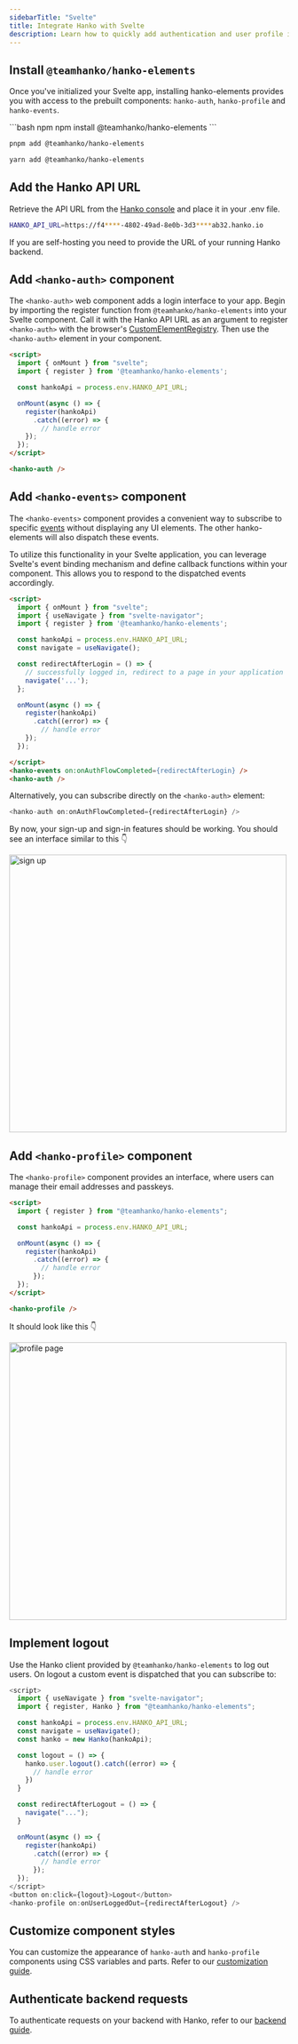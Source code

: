 ```yaml
---
sidebarTitle: "Svelte"
title: Integrate Hanko with Svelte
description: Learn how to quickly add authentication and user profile in your Svelte app using Hanko.
---
```


## Install `@teamhanko/hanko-elements`

Once you've initialized your Svelte app, installing hanko-elements provides you with access to the prebuilt components: `hanko-auth`, `hanko-profile` and `hanko-events`.

<CodeGroup>
```bash npm
npm install @teamhanko/hanko-elements
```

```bash pnpm
pnpm add @teamhanko/hanko-elements
```

```bash yarn
yarn add @teamhanko/hanko-elements
```
</CodeGroup>

## Add the Hanko API URL

Retrieve the API URL from the [Hanko console](https://cloud.hanko.io/) and place it in your .env file.

```sh .env
HANKO_API_URL=https://f4****-4802-49ad-8e0b-3d3****ab32.hanko.io
```

<Note>
  If you are self-hosting you need to provide the URL of your running Hanko
  backend.
</Note>

## Add `<hanko-auth>` component

The `<hanko-auth>` web component adds a login interface to your app. Begin by importing the register function from `@teamhanko/hanko-elements` into your Svelte component. Call it with the Hanko API URL as an argument to register `<hanko-auth>` with the browser's [CustomElementRegistry](https://developer.mozilla.org/de/docs/Web/API/CustomElementRegistry). Then use the `<hanko-auth>` element in your component.


```html HankoAuth.svelte
<script>
  import { onMount } from "svelte";
  import { register } from '@teamhanko/hanko-elements';

  const hankoApi = process.env.HANKO_API_URL;

  onMount(async () => {
    register(hankoApi)
      .catch((error) => {
        // handle error
    });
  });
</script>

<hanko-auth />
```

## Add `<hanko-events>` component

The `<hanko-events>` component provides a convenient way to subscribe to specific
[events](https://github.com/teamhanko/hanko/blob/main/frontend/elements/README.md#events) without displaying any UI elements.
The other hanko-elements will also dispatch these events.

To utilize this functionality in your Svelte application, you can leverage Svelte's event binding mechanism and define
callback functions within your component. This allows you to respond to the dispatched events accordingly.

```html HankoAuth.svelte
<script>
  import { onMount } from "svelte";
  import { useNavigate } from "svelte-navigator";
  import { register } from '@teamhanko/hanko-elements';

  const hankoApi = process.env.HANKO_API_URL;
  const navigate = useNavigate();

  const redirectAfterLogin = () => {
    // successfully logged in, redirect to a page in your application
    navigate('...');
  };

  onMount(async () => {
    register(hankoApi)
      .catch((error) => {
        // handle error
    });
  });

</script>
<hanko-events on:onAuthFlowCompleted={redirectAfterLogin} />
<hanko-auth />
```

Alternatively, you can subscribe directly on the `<hanko-auth>` element:

```js
<hanko-auth on:onAuthFlowCompleted={redirectAfterLogin} />
```

By now, your sign-up and sign-in features should be working. You should see an interface similar to this 👇
<Frame>
<img src="/images/fullstack-guide/next-one.png" alt="sign up" width="500" style={{ borderRadius: '0.5rem' }}/>
</Frame>

## Add `<hanko-profile>` component

The `<hanko-profile>` component provides an interface, where users can manage their email addresses and passkeys.

```html HankoProfile.svelte
<script>
  import { register } from "@teamhanko/hanko-elements";

  const hankoApi = process.env.HANKO_API_URL;

  onMount(async () => {
    register(hankoApi)
      .catch((error) => {
        // handle error
      });
  });
</script>

<hanko-profile />
```

It should look like this 👇
<Frame>
<img
  src="/images/fullstack-guide/next-two.png"
  alt="profile page"
  width="500"
  style={{ borderRadius: '0.5rem' }}
/>
</Frame>

## Implement logout

Use the Hanko client provided by `@teamhanko/hanko-elements` to log out users. On logout a custom event is
dispatched that you can subscribe to:

```js HankoProfile.svelte
<script>
  import { useNavigate } from "svelte-navigator";
  import { register, Hanko } from "@teamhanko/hanko-elements";

  const hankoApi = process.env.HANKO_API_URL;
  const navigate = useNavigate();
  const hanko = new Hanko(hankoApi);

  const logout = () => {
    hanko.user.logout().catch((error) => {
      // handle error
    })
  }

  const redirectAfterLogout = () => {
    navigate("...");
  }

  onMount(async () => {
    register(hankoApi)
      .catch((error) => {
        // handle error
      });
  });
</script>
<button on:click={logout}>Logout</button>
<hanko-profile on:onUserLoggedOut={redirectAfterLogout} />
```

## Customize component styles

You can customize the appearance of `hanko-auth` and `hanko-profile` components using CSS variables and parts. Refer to our [customization guide](/guides/hanko-elements/customize-appearance).

## Authenticate backend requests

To authenticate requests on your backend with Hanko, refer to our [backend guide](/quickstarts/backend).
